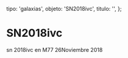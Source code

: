 
  tipo: 'galaxias',
  objeto: 'SN2018ivc',
  titulo: '',
};

# SN2018ivc

<Imagen
  src="registro/sn2018-ivc_20181126_1_sn2018ivc_20181126_gjcb.jpg"
  fecha="20181126"
/>

sn 2018ivc en M77 26Noviembre 2018